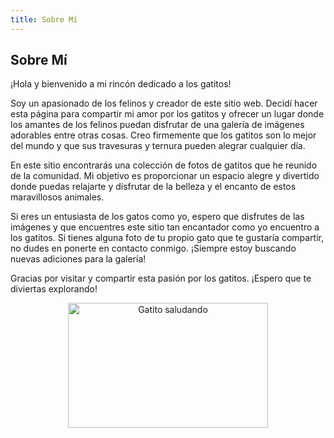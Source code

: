```yaml
---
title: Sobre Mí
---
```



## Sobre Mí

¡Hola y bienvenido a mi rincón dedicado a los gatitos!

Soy un apasionado de los felinos y creador de este sitio web. Decidí hacer esta página para compartir mi amor por los gatitos y ofrecer un lugar donde los amantes de los felinos puedan disfrutar de una galería de imágenes adorables entre otras cosas. Creo firmemente que los gatitos son lo mejor del mundo y que sus travesuras y ternura pueden alegrar cualquier día.

En este sitio encontrarás una colección de fotos de gatitos que he reunido de la comunidad. Mi objetivo es proporcionar un espacio alegre y divertido donde puedas relajarte y disfrutar de la belleza y el encanto de estos maravillosos animales.

Si eres un entusiasta de los gatos como yo, espero que disfrutes de las imágenes y que encuentres este sitio tan encantador como yo encuentro a los gatitos. Si tienes alguna foto de tu propio gato que te gustaría compartir, no dudes en ponerte en contacto conmigo. ¡Siempre estoy buscando nuevas adiciones para la galería!

Gracias por visitar y compartir esta pasión por los gatitos. ¡Espero que te diviertas explorando!

<div align="center">
  <Image
    width="320"
    height="200"
    alt="Gatito saludando"
    src="https://i.pinimg.com/originals/dc/e0/0d/dce00dfde1bcac924773d757989c9540.gif"
  />
</div>
